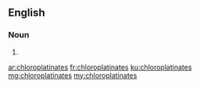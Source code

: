 ==English==

===Noun===
{{head|en|plural}}

# {{plural of|chloroplatinate|lang=en}}

[[ar:chloroplatinates]]
[[fr:chloroplatinates]]
[[ku:chloroplatinates]]
[[mg:chloroplatinates]]
[[my:chloroplatinates]]